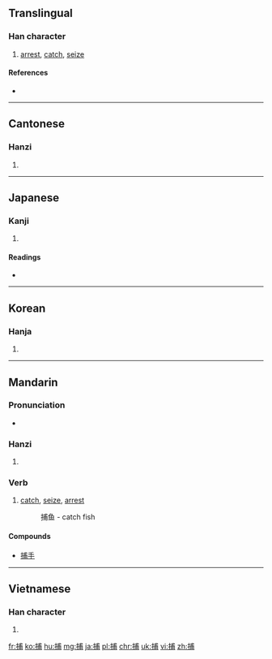 ==Translingual==

===Han character===
{{Han char|rn=64|rad=手|as=07|sn=10|four=5302<sub>7</sub>|canj=手戈十月 (QIJB)}}

# [[arrest]], [[catch]], [[seize]]

====References====
* {{Han ref|kx=0434.090|dkj=12157|dj=0783.160|hdz=31878.050|uh=6355|ud=25429|bh=AEB7|bd=44727}}

----

==Cantonese==

===Hanzi===
{{yue-hanzi|jyut=bou6|y=bou6}}

# {{defn|lang=yue|sort=手07}}

----

==Japanese==

===Kanji===
{{ja-kanji|grade=c|rs=手07}}

# {{defn|lang=ja|sort=手07}}

====Readings====
* {{ja-readings|on=[[ほ]] (ho)|kun=[[とらえる]] (toraeru), [[とる]] (toru), [[つかまえる]] (tsukamaeru)}}

----

==Korean==

===Hanja===
{{ko-hanja|hangeul=포|eumhun=|rv=po|mr=p'o|y=pho}}

# {{defn|lang=ko|sort=手07}}

----

==Mandarin==

===Pronunciation===
* {{audio|Zh-bu.ogg|Audio|lang=cmn}}

===Hanzi===
{{cmn-hanzi|pin=[[bǔ]] ([[bu3]])|wg=pu<sup>3</sup>}}

# {{defn|lang=cmn|sort=手07}}

===Verb===
# [[catch]], [[seize]], [[arrest]]
#: 捕鱼 - catch fish

====Compounds====
* [[捕手]]

----

==Vietnamese==

===Han character===
{{vi-hantu|[[bộ]], [[bõ]], [[bổ]], [[bủa]], [[bố]], [[buả]]|rs=手07}}

# {{defn|lang=vi|sort=手07}}

[[fr:捕]]
[[ko:捕]]
[[hu:捕]]
[[mg:捕]]
[[ja:捕]]
[[pl:捕]]
[[chr:捕]]
[[uk:捕]]
[[vi:捕]]
[[zh:捕]]